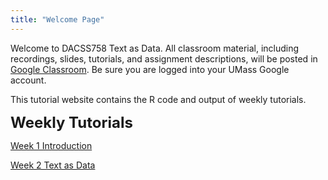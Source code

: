 ```yaml
---
title: "Welcome Page"
---
```


Welcome to DACSS758 Text as Data. All classroom material, including recordings, slides, tutorials, and assignment descriptions, will be posted in [Google Classroom](https://classroom.google.com/w/NzA0NDA4NzQxNDUy/t/all). Be sure you are logged into your UMass Google account.

This tutorial website contains the R code and output of weekly tutorials.

<font size='5'><b> Weekly Tutorials </b></font>

[Week 1 Introduction](https://rosemarypang.com/Text_as_Data_Fall2024/Tutorial1.html)

[Week 2 Text as Data](https://rosemarypang.com/Text_as_Data_Fall2024/Tutorial2.html)

```{=latex}

%[Week 3 Web Scraping in R](https://rosemarypang.com/Text_as_Data_Fall2023/Tutorial3.html)

%[Week 4 Natural Language Processing](https://rosemarypang.com/Text_as_Data_Fall2023/Tutorial4.html)

%[Week 5 Preprocessing](https://rosemarypang.com/Text_as_Data_Fall2023/Tutorial5.html)

%[Week 6 Text Representation I](https://rosemarypang.com/Text_as_Data_Fall2023/Tutorial6.html)

%[Week 7 Text Representation II](https://rosemarypang.com/Text_as_Data_Fall2023/Tutorial7.html)

%[Week 8 Dictionary/ Sentiment Analysis](https://rosemarypang.com/Text_as_Data_Fall2023/Tutorial8.html)

%[Week 9 Supervised Learning](https://rosemarypang.com/Text_as_Data_Fall2023/Tutorial9.html)

%[Week 10 Topic Models](https://rosemarypang.com/Text_as_Data_Fall2023/Tutorial10.html)
```
